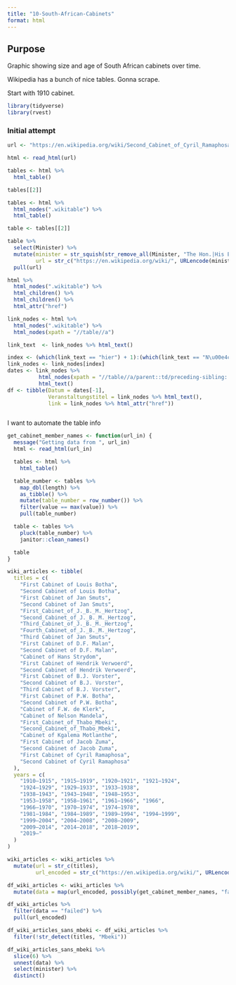 ```yaml
---
title: "10-South-African-Cabinets"
format: html
---
```

## Purpose

Graphic showing size and age of South African cabinets over time.

Wikipedia has a bunch of nice tables. Gonna scrape.

Start with 1910 cabinet.

```r
library(tidyverse)
library(rvest)

```

### Initial attempt

```r
url <- "https://en.wikipedia.org/wiki/Second_Cabinet_of_Cyril_Ramaphosa"

html <- read_html(url)
```

```r
tables <- html %>% 
  html_table()

tables[[2]]

tables <- html %>% 
  html_nodes(".wikitable") %>% 
  html_table()

table <- tables[[2]]

table %>% 
  select(Minister) %>% 
  mutate(minister = str_squish(str_remove_all(Minister, "The Hon.|His Excellency")),
         url = str_c("https://en.wikipedia.org/wiki/", URLencode(minister))) %>% 
  pull(url)

html %>% 
  html_nodes(".wikitable") %>% 
  html_children() %>% 
  html_children() %>% 
  html_attr("href")

```

```r
link_nodes <- html %>%
  html_nodes(".wikitable") %>% 
  html_nodes(xpath = "//table//a")  

link_text  <- link_nodes %>% html_text()

index <- (which(link_text == "hier") + 1):(which(link_text == "N\u00e4chste") - 1)
link_nodes <- link_nodes[index]
dates <- link_nodes %>% 
          html_nodes(xpath = "//table//a/parent::td/preceding-sibling::td/font") %>%
          html_text()
df <- tibble(Datum = dates[-1], 
             Veranstaltungstitel = link_nodes %>% html_text(),
             link = link_nodes %>% html_attr("href"))
```

```r

```


I want to automate the table info

```r
get_cabinet_member_names <- function(url_in) {
  message("Getting data from ", url_in)
  html <- read_html(url_in)

  tables <- html %>%
    html_table()

  table_number <- tables %>%
    map_dbl(length) %>%
    as_tibble() %>%
    mutate(table_number = row_number()) %>%
    filter(value == max(value)) %>%
    pull(table_number)

  table <- tables %>%
    pluck(table_number) %>%
    janitor::clean_names()

  table
}

```


```r
wiki_articles <- tibble(
  titles = c(
    "First Cabinet of Louis Botha", 
    "Second Cabinet of Louis Botha",
    "First Cabinet of Jan Smuts",
    "Second Cabinet of Jan Smuts", 
    "First_Cabinet_of_J._B._M._Hertzog",
    "Second_Cabinet_of_J._B._M._Hertzog",
    "Third_Cabinet_of_J._B._M._Hertzog",
    "Fourth_Cabinet_of_J._B._M._Hertzog",
    "Third Cabinet of Jan Smuts", 
    "First Cabinet of D.F. Malan",
    "Second Cabinet of D.F. Malan",
    "Cabinet of Hans Strydom",
    "First Cabinet of Hendrik Verwoerd",
    "Second Cabinet of Hendrik Verwoerd", 
    "First Cabinet of B.J. Vorster",
    "Second Cabinet of B.J. Vorster",
    "Third Cabinet of B.J. Vorster",
    "First Cabinet of P.W. Botha", 
    "Second Cabinet of P.W. Botha",
    "Cabinet of F.W. de Klerk",
    "Cabinet of Nelson Mandela",
    "First_Cabinet_of_Thabo_Mbeki", 
    "Second_Cabinet_of_Thabo_Mbeki",
    "Cabinet of Kgalema Motlanthe",
    "First Cabinet of Jacob Zuma",
    "Second Cabinet of Jacob Zuma", 
    "First Cabinet of Cyril Ramaphosa",
    "Second Cabinet of Cyril Ramaphosa"
  ),
  years = c(
    "1910–1915", "1915–1919", "1920–1921", "1921–1924",
    "1924–1929", "1929–1933", "1933–1938",
    "1938–1943", "1943–1948", "1948–1953",
    "1953–1958", "1958–1961", "1961–1966", "1966",
    "1966–1970", "1970–1974", "1974–1978",
    "1981–1984", "1984–1989", "1989–1994", "1994–1999",
    "1999–2004", "2004–2008", "2008–2009",
    "2009–2014", "2014–2018", "2018–2019",
    "2019–"
  )
)

wiki_articles <- wiki_articles %>% 
  mutate(url = str_c(titles),
         url_encoded = str_c("https://en.wikipedia.org/wiki/", URLencode(url)))


```


```r
df_wiki_articles <- wiki_articles %>% 
  mutate(data = map(url_encoded, possibly(get_cabinet_member_names, "failed")))
```


```r
df_wiki_articles %>% 
  filter(data == "failed") %>% 
  pull(url_encoded)
```


```r
df_wiki_articles_sans_mbeki <- df_wiki_articles %>% 
  filter(!str_detect(titles, "Mbeki"))
```


```r
df_wiki_articles_sans_mbeki %>%
  slice(6) %>%
  unnest(data) %>%
  select(minister) %>%
  distinct()
```




